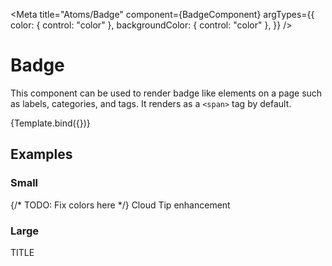 
<Meta
  title="Atoms/Badge"
  component={BadgeComponent}
  argTypes={{
    color: { control: "color" },
    backgroundColor: { control: "color" },
  }}
/>

# Badge

This component can be used to render badge like elements on a page
such as labels, categories, and tags. It renders as a `<span>` tag
by default.


<Canvas>
  <Story
    name="Badge"
    args={{
      size: "m",
      fontWeight: Theme.fontWeight.regular,
      children: "Engineering",
    }}
  >
    {Template.bind({})}
  </Story>
</Canvas>

<ArgsTable story="Badge" />

## Examples

[]()

### Small

<Canvas>
  {/* TODO: Fix colors here */}
  <BadgeComponent backgroundColor={Color.yellow}>Cloud</BadgeComponent>
  <BadgeComponent
    backgroundColor={Color.mintGreen}
    borderRadius="1rem"
    color={Color.yellowGreen}
  >
    Tip
  </BadgeComponent>
  <BadgeComponent
    backgroundColor={Color.paleTurquoise}
    borderRadius="1rem"
    fontWeight={Theme.fontWeight.semiBold}
  >
    enhancement
  </BadgeComponent>
</Canvas>

### Large

<Canvas>
  <BadgeComponent size="l">TITLE</BadgeComponent>
</Canvas>
